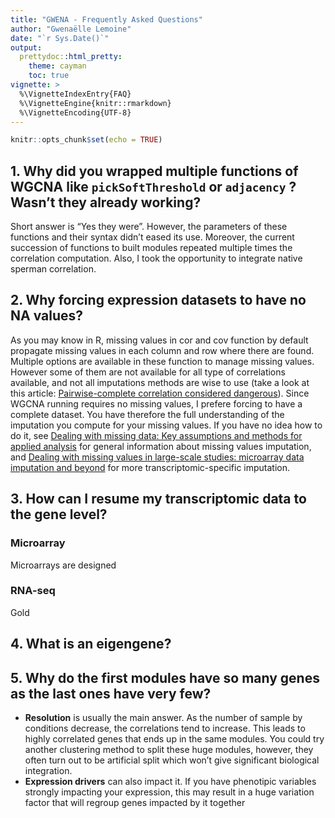 ```yaml
---
title: "GWENA - Frequently Asked Questions"
author: "Gwenaëlle Lemoine"
date: "`r Sys.Date()`"
output: 
  prettydoc::html_pretty:
    theme: cayman
    toc: true
vignette: >
  %\VignetteIndexEntry{FAQ}
  %\VignetteEngine{knitr::rmarkdown}
  %\VignetteEncoding{UTF-8}
---
```


```r
knitr::opts_chunk$set(echo = TRUE)
```

## 1. Why did you wrapped multiple functions of WGCNA like `pickSoftThreshold` or `adjacency` ? Wasn't they already working?

Short answer is "Yes they were". However, the parameters of these functions and their syntax didn't eased its use. Moreover, the current succession of functions to built modules repeated multiple times the correlation computation. Also, I took the opportunity to integrate native sperman correlation.

## 2. Why forcing expression datasets to have no NA values?

As you may know in R, missing values in cor and cov function by default propagate missing values in each column and row where there are found. Multiple options are available in these function to manage missing values. However some of them are not available for all type of correlations available, and not all imputations methods are wise to use (take a look at this article: [Pairwise-complete correlation considered dangerous](https://bwlewis.github.io/covar/missing.html)).
Since WGCNA running requires no missing values, I prefere forcing to have a complete dataset. You have therefore the full understanding of the imputation you compute for your missing values. If you have no idea how to do it, see [Dealing with missing data:  Key assumptions and methods for applied analysis](https://www.bu.edu/sph/files/2014/05/Marina-tech-report.pdf) for general information about missing values imputation, and [Dealing with missing values in large-scale studies: microarray data imputation and beyond](https://academic.oup.com/bib/article/11/2/253/216449) for more transcriptomic-specific imputation.

## 3. How can I resume my transcriptomic data to the gene level?

### Microarray 

Microarrays are designed 

### RNA-seq

Gold


## 4. What is an eigengene?

## 5. Why do the first modules have so many genes as the last ones have very few?

* **Resolution** is usually the main answer. As the number of sample by conditions decrease, the correlations tend to increase. This leads to highly correlated genes that ends up in the same modules. You could try another clustering method to split these huge modules, however, they often turn out to be artificial split which won't give significant biological integration.
* **Expression drivers** can also impact it. If you have phenotipic variables strongly impacting your expression, this may result in a huge variation factor that will regroup genes impacted by it together
<!-- Hierarchical clustering -->
